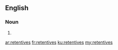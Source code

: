 ==English==

===Noun===
{{head|en|noun plural form}}

# {{plural of|retentive|lang=en}}

[[ar:retentives]]
[[fr:retentives]]
[[ku:retentives]]
[[my:retentives]]